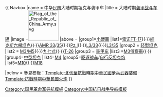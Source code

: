 {{
Navbox
|name  = 中华民国大陆时期坦克与装甲车
|title = {{ROC}}大陆时期[[装甲战斗车辆]]
|image =[[File:Flag of the Republic of China Army.svg|100px]]
|above =
|group1=[[小戰車]]
|list1=[[雷诺FT-17]]{{·}}[[維克斯六噸坦克]]{{·}}[[AMR 33輕型坦克|AMR 33]]/[[AMR 35輕型坦克|35]]{{·}}[[一號坦克|Pz.I]]{{·}}[[L3/33小戰車|L3/33]]{{·}}[[L3/35輕型坦克|L3/35]]
|group2 = [[轻型坦克]]
|list2 = [[M3/M5斯圖亞特坦克|M3/M5]]{{·}}[[九七式中战车|九七式]]{{·}}[[T-26坦克|T-26]]
|group3 = [[装甲车]]
|list3 =[[M3偵察車]]{{·}}{{link-en|雷諾UE裝甲車|Renault UE Chenillette}}
|group4=[[中型坦克]]
|list4=[[M4雪曼|M4]]
|group5=[[驱逐战车]]/[[自行反坦克炮]]
|list5=[[M10驱逐战车|M10]]{{·}}[[M18驅逐戰車|M18]]

|below = 參見模板：[[Template:北伐至抗戰時期中華民國步兵武器裝備]] · [[Template:抗戰時期中華民國火炮]]
}}<noinclude>{{Documentation}}

[[Category:国民革命军导航模板]]
[[Category:中国抗日战争导航模板]]